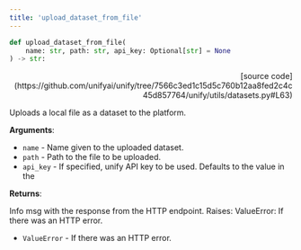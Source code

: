 ```yaml
---
title: 'upload_dataset_from_file'
---
```


```python
def upload_dataset_from_file(
    name: str, path: str, api_key: Optional[str] = None
) -> str:
```

<p align="right">[source code](https://github.com/unifyai/unify/tree/7566c3ed1c15d5c760b12aa8fed2c4c45d857764/unify/utils/datasets.py#L63)</p>

Uploads a local file as a dataset to the platform.

**Arguments**:

- `name` - Name given to the uploaded dataset.
- `path` - Path to the file to be uploaded.
- `api_key` - If specified, unify API key to be used. Defaults to the value in the



**Returns**:

Info msg with the response from the HTTP endpoint.
Raises:
ValueError: If there was an HTTP error.
- `ValueError` - If there was an HTTP error.